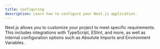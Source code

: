 ```yaml
---
title: Configuring
description: Learn how to configure your Next.js application.
---
```



Next.js allows you to customize your project to meet specific requirements. This includes integrations with TypeScript, ESlint, and more, as well as internal configuration options such as Absolute Imports and Environment Variables.

<DocCardList />
